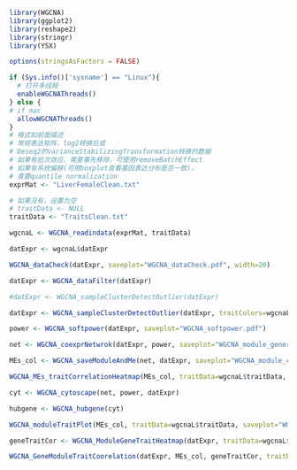 
```r
library(WGCNA)
library(ggplot2)
library(reshape2)
library(stringr)
library(YSX)

options(stringsAsFactors = FALSE)

if (Sys.info()['sysname'] == "Linux"){
  # 打开多线程
  enableWGCNAThreads()
} else {
# if mac
  allowWGCNAThreads()
}
# 格式如前面描述
# 常规表达矩阵，log2转换后或
# Deseq2的varianceStabilizingTransformation转换的数据
# 如果有批次效应，需要事先移除，可使用removeBatchEffect
# 如果有系统偏移(可用boxplot查看基因表达分布是否一致)，
# 需要quantile normalization
exprMat <- "LiverFemaleClean.txt"

# 如果没有，设置为空
# traitData <- NULL
traitData <- "TraitsClean.txt"

wgcnaL <- WGCNA_readindata(exprMat, traitData)

datExpr <- wgcnaL$datExpr

WGCNA_dataCheck(datExpr, saveplot="WGCNA_dataCheck.pdf", width=20)

datExpr <- WGCNA_dataFilter(datExpr)

#datExpr <- WGCNA_sampleClusterDetectOutlier(datExpr)

datExpr <- WGCNA_sampleClusterDetectOutlier(datExpr, traitColors=wgcnaL$traitColors, saveplot="WGCNA_sampleClusterDetectOutlier.pdf")

power <- WGCNA_softpower(datExpr, saveplot="WGCNA_softpower.pdf")

net <- WGCNA_coexprNetwrok(datExpr, power, saveplot="WGCNA_module_generation_plot.pdf")

MEs_col <- WGCNA_saveModuleAndMe(net, datExpr, saveplot="WGCNA_module_correlation_plot.pdf")

WGCNA_MEs_traitCorrelationHeatmap(MEs_col, traitData=wgcnaL$traitData, saveplot="WGCNA_moduletrait_correlation_plot.pdf")

cyt <- WGCNA_cytoscape(net, power, datExpr)

hubgene <- WGCNA_hubgene(cyt)

WGCNA_moduleTraitPlot(MEs_col, traitData=wgcnaL$traitData, saveplot="WGCNA_moduleTraitHeatmap.pdf", width=15, height=12)

geneTraitCor <- WGCNA_ModuleGeneTraitHeatmap(datExpr, traitData=wgcnaL$traitData, net=net, saveplot="WGCNA_ModuleGeneTraitHeatmap.pdf")

WGCNA_GeneModuleTraitCoorelation(datExpr, MEs_col, geneTraitCor, traitData=wgcnaL$traitData, net)

```


